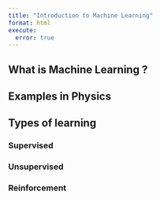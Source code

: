 ```yaml
---
title: "Introduction to Machine Learning"
format: html
execute:
  error: true
---
```


## What is Machine Learning ?


## Examples in Physics


## Types of learning

### Supervised


### Unsupervised


### Reinforcement




